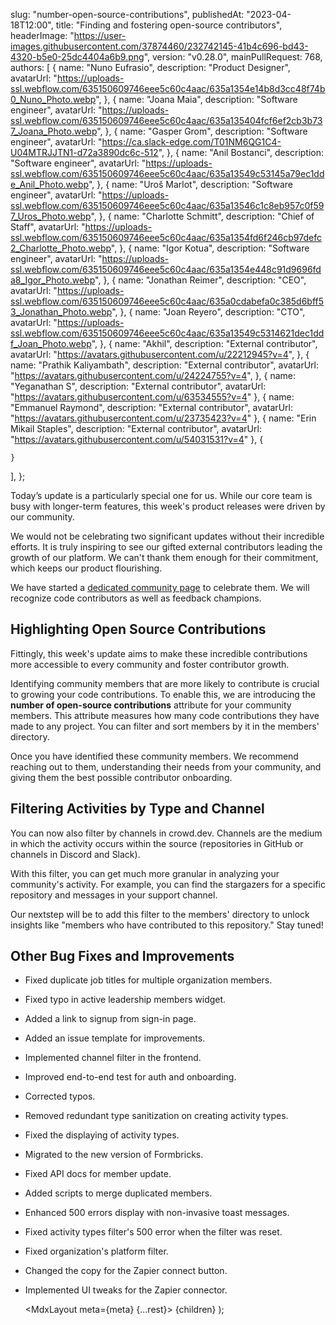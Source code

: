 
  slug: "number-open-source-contributions",
  publishedAt: "2023-04-18T12:00",
  title: "Finding and fostering open-source contributors",
  headerImage:
    "https://user-images.githubusercontent.com/37874460/232742145-41b4c696-bd43-4320-b5e0-25dc4404a6b9.png",
  version: "v0.28.0",
  mainPullRequest: 768,
  authors: [
    {
      name: "Nuno Eufrasio",
      description: "Product Designer",
      avatarUrl:
        "https://uploads-ssl.webflow.com/635150609746eee5c60c4aac/635a1354e14b8d3cc48f74b0_Nuno_Photo.webp",
    },
    {
      name: "Joana Maia",
      description: "Software engineer",
      avatarUrl:
        "https://uploads-ssl.webflow.com/635150609746eee5c60c4aac/635a135404fcf6ef2cb3b737_Joana_Photo.webp",
    },
    {
      name: "Gasper Grom",
      description: "Software engineer",
      avatarUrl: "https://ca.slack-edge.com/T01NM6QG1C4-U04MTRJJTN1-d72a3890dc6c-512",
    },
    {
      name: "Anil Bostanci",
      description: "Software engineer",
      avatarUrl:
        "https://uploads-ssl.webflow.com/635150609746eee5c60c4aac/635a13549c53145a79ec1dde_Anil_Photo.webp",
    },
    {
      name: "Uroš Marlot",
      description: "Software engineer",
      avatarUrl:
        "https://uploads-ssl.webflow.com/635150609746eee5c60c4aac/635a13546c1c8eb957c0f597_Uros_Photo.webp",
    },
    {
      name: "Charlotte Schmitt",
      description: "Chief of Staff",
      avatarUrl:
        "https://uploads-ssl.webflow.com/635150609746eee5c60c4aac/635a1354fd6f246cb97defc2_Charlotte_Photo.webp",
    },
    {
      name: "Igor Kotua",
      description: "Software engineer",
      avatarUrl:
        "https://uploads-ssl.webflow.com/635150609746eee5c60c4aac/635a1354e448c91d9696fda8_Igor_Photo.webp",
    },
    {
      name: "Jonathan Reimer",
      description: "CEO",
      avatarUrl:
        "https://uploads-ssl.webflow.com/635150609746eee5c60c4aac/635a0cdabefa0c385d6bff53_Jonathan_Photo.webp",
    },
    {
      name: "Joan Reyero",
      description: "CTO",
      avatarUrl:
        "https://uploads-ssl.webflow.com/635150609746eee5c60c4aac/635a13549c5314621dec1ddf_Joan_Photo.webp",
    },
    {
      name: "Akhil",
      description: "External contributor",
      avatarUrl: "https://avatars.githubusercontent.com/u/22212945?v=4",
    },
    {
      name: "Prathik Kaliyambath",
      description: "External contributor",
      avatarUrl: "https://avatars.githubusercontent.com/u/24224755?v=4",
    },
    {
      name: "Yeganathan S",
      description: "External contributor",
      avatarUrl: "https://avatars.githubusercontent.com/u/63534555?v=4"
    },
    {
      name: "Emmanuel Raymond",
      description: "External contributor",
      avatarUrl: "https://avatars.githubusercontent.com/u/23735423?v=4"
    },
    {
      name: "Erin Mikail Staples",
      description: "External contributor",
      avatarUrl: "https://avatars.githubusercontent.com/u/54031531?v=4"
    },
    {

    }

],
};

Today’s update is a particularly special one for us. While our core team is busy with longer-term features, this week's product releases were driven by our community.

We would not be celebrating two significant updates without their incredible efforts. It is truly inspiring to see our gifted external contributors leading the growth of our platform. We can't thank them enough for their commitment, which keeps our product flourishing.

We have started a [dedicated community page](https://www.crowd.dev/community) to celebrate them. We will recognize code contributors as well as feedback champions.

## Highlighting Open Source Contributions

Fittingly, this week's update aims to make these incredible contributions more accessible to every community and foster contributor growth.

<CenteredImage
  src="https://user-images.githubusercontent.com/37874460/232742372-afc47f24-fbbc-4c0b-817c-8b9e088c213f.png"
  maxWidth="100%"
/>

Identifying community members that are more likely to contribute is crucial to growing your code contributions. To enable this, we are introducing the **number of open-source contributions** attribute for your community members. This attribute measures how many code contributions they have made to any project. You can filter and sort members by it in the members' directory.

Once you have identified these community members. We recommend reaching out to them, understanding their needs from your community, and giving them the best possible contributor onboarding.

## Filtering Activities by Type and Channel

You can now also filter by channels in crowd.dev. Channels are the medium in which the activity occurs within the source (repositories in GitHub or channels in Discord and Slack).

<CenteredImage
  src="https://user-images.githubusercontent.com/37874460/232742126-b1ba8360-25a0-4ead-9885-1b3979cb8e8a.png"
  maxWidth="100%"
/>

With this filter, you can get much more granular in analyzing your community's activity. For example, you can find the stargazers for a specific repository and messages in your support channel.

Our nextstep will be to add this filter to the members' directory to unlock insights like "members who have contributed to this repository." Stay tuned!

## Other Bug Fixes and Improvements

- Fixed duplicate job titles for multiple organization members. <PullRequest number="765" author="@peoray"/>
- Fixed typo in active leadership members widget. <PullRequest number="761" author="@peoray"/>
- Added a link to signup from sign-in page. <PullRequest number="767" author="@yeganathan18"/>
- Added an issue template for improvements. <PullRequest number="775" author="@yeganathan18"/>
- Implemented channel filter in the frontend. <PullRequest number="727" author="@joanagmaia"/>
- Improved end-to-end test for auth and onboarding. <PullRequest number="728" author="@gaspergrom"/>
- Corrected typos. <PullRequest number="753" author="@erinmikailstaples"/>
- Removed redundant type sanitization on creating activity types. <PullRequest number="737" author="@epipav"/>
- Fixed the displaying of activity types. <PullRequest number="769" author="@gaspergrom"/>
- Migrated to the new version of Formbricks. <PullRequest number="756" author="@gaspergrom"/>
- Fixed API docs for member update. <PullRequest number="763" author="@joanreyero"/>
- Added scripts to merge duplicated members. <PullRequest number="754" author="@themarolt"/>
- Enhanced 500 errors display with non-invasive toast messages. <PullRequest number="744" author="@gaspergrom"/>
- Fixed activity types filter's 500 error when the filter was reset. <PullRequest number="741" author="@joanagmaia"/>
- Fixed organization's platform filter. <PullRequest number="738" author="@joanagmaia"/>
- Changed the copy for the Zapier connect button. <PullRequest number="740" author="@garrrikkotua"/>
- Implemented UI tweaks for the Zapier connector. <PullRequest number="749" author="@garrrikkotua"/>

  <MdxLayout meta={meta} {...rest}>
    {children}
  </MdxLayout>
);
